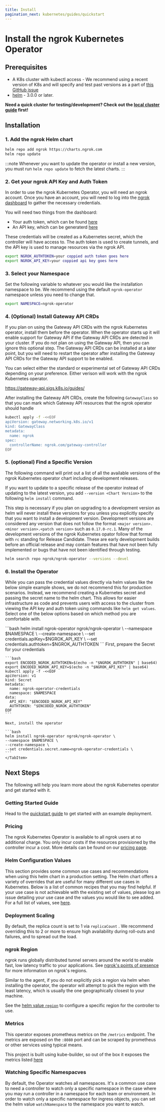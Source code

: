 ```yaml
---
title: Install
pagination_next: kubernetes/guides/quickstart
---
```



# Install the ngrok Kubernetes Operator

## Prerequisites

- A K8s cluster with kubectl access - We recommend using a recent version of K8s and will specify and test past versions as a part of [this GitHub issue](https://github.com/ngrok/ngrok-operator/issues/154)
- [helm](https://helm.sh/docs/intro/install/) - 3.0.0 or later.

**Need a quick cluster for testing/development? Check out the [local cluster guide](/kubernetes/guides/local-cluster) first!**

## Installation

### 1. Add the ngrok Helm chart

```bash
helm repo add ngrok https://charts.ngrok.com
helm repo update
```

:::note
Whenever you want to update the operator or install a new version, you must run `helm repo update` to fetch the latest charts.
:::

### 2. Get your ngrok API Key and Auth Token

In order to use the ngrok Kubernetes Operator, you will need an ngrok account.
Once you have an account, you will need to log into the [ngrok dashboard](https://dashboard.ngrok.com) to gather the necessary credentials.

You will need two things from the dashboard:

- Your auth token, which can be found [here](https://dashboard.ngrok.com/get-started/your-authtoken)
- An API key, which can be generaterd [here](https://dashboard.ngrok.com/api)

These credentials will be created as a Kubernetes secret, which the controller will have access to.
The auth token is used to create tunnels, and the API key is used to manage resources via the ngrok API.

```bash
export NGROK_AUTHTOKEN=your coppied auth token goes here
export NGROK_API_KEY=your coppied api key goes here
```

### 3. Select your Namespace

Set the following variable to whatever you would like the installation namespace to be.
We recommend using the default `ngrok-operator` namespace unless you need to change that.

```bash
export NAMESPACE=ngrok-operator
```

### 4. (Optional) Install Gateway API CRDs

If you plan on using the Gateway API CRDs with the ngrok Kubernetes operator, install them before the operator.
When the operator starts up it will enable support for Gateway API if the Gateway API CRDs are detected in your cluster.
If you do not plan on using the Gateway API, then you can ignore this optional step.
The Gateway API CRDs can be installed at a later point, but you will need to restart the operator after installing the Gateway API CRDs
for the Gateway API support to be enabled.

You can select either the standard or experimental set of Gateway API CRDs depending on your preference. Either verison will work with the ngrok Kubernetes operator.

https://gateway-api.sigs.k8s.io/guides/

After installing the Gateway API CRDs, create the following `GatewayClass` so that you can mark which Gateway API resources that the ngrok operator should handle

```bash
kubectl apply -f -<<EOF
apiVersion: gateway.networking.k8s.io/v1
kind: GatewayClass
metadata:
  name: ngrok
spec:
  controllerName: ngrok.com/gateway-controller
EOF
```

### 5. (optional) Find a Specific Version

The following command will print out a list of all the available versions of the ngrok Kubernetes operator chart including development releases.

If you want to update to a specific release of the operator instead of updating to the latest version, you add `--version <Chart Version>` to the
following `helm install` command.

This step is necessary if you plan on upgrading to a development version as helm will never install these versions for you unless you explicitly
specify that you want to install a development version. Development versions are considered any version that does not follow the format `<major version>.<minor version>.<patch version>` such as `0.17.0-rc.1`.
Many of the development versions of the ngrok Kubernetes opator follow that format with `rc` standing for Release Candidate. These are early development builds before an official release
and may contain features that have not been fully implemented or bugs that have not been identified through testing.

```bash
helm search repo ngrok/ngrok-operator --versions --devel
```

### 6. Install the Operator

While you can pass the credential values directly via helm values like the below simple example shows, we do not recommend this for production scenarios.
Instead, we recommend creating a Kubernetes secret and passing the secret name to the helm chart.
This allows for easier infrastructure as code and prevents users with access to the cluster from viewing the API key and auth token using commands like `helm get values`.
Select one of the below options based on which method you are comfortable with.

<Tabs groupId="k8s" queryString="k8s-install">
	<TabItem value="simple" label="Simple Method" default>
		```bash
		helm install ngrok-operator ngrok/ngrok-operator \
    --namespace $NAMESPACE \
    --create-namespace \
    --set credentials.apiKey=$NGROK_API_KEY \
    --set credentials.authtoken=$NGROK_AUTHTOKEN
		```
	</TabItem>
	<TabItem value="secure" label="More Secure Method">
		First, prepare the Secret for your credentials

    ```bash
    export ENCODED_NGROK_AUTHTOKEN=$(echo -n "$NGROK_AUTHTOKEN" | base64)
    export ENCODED_NGROK_API_KEY=$(echo -n "$NGROK_API_KEY" | base64)
    kubectl apply -f -<<EOF
    apiVersion: v1
    kind: Secret
    metadata:
      name: ngrok-operator-credentials
      namespace: $NAMESPACE
    data:
      API_KEY: "$ENCODED_NGROK_API_KEY"
      AUTHTOKEN: "$ENCODED_NGROK_AUTHTOKEN"
    EOF
    ```

    Next, install the operator

    ```bash
    helm install ngrok-operator ngrok/ngrok-operator \
    --namespace $NAMESPACE \
    --create-namespace \
    --set credentials.secret.name=ngrok-operator-credentials \
    ```
    </TabItem>

</Tabs>

## Next Steps

The following will help you learn more about the ngrok Kubernetes operator and get started with it.

### Getting Started Guide

Head to the [quickstart guide](/kubernetes/guides/quickstart) to get started with an example deployment.

### Pricing

The ngrok Kubernetes Operator is available to all ngrok users at no
additional charge. You only incur costs if the resources provisioned by the
controller incur a cost. More details can be found on our [pricing page](https://ngrok.com/pricing).

### Helm Configuration Values

This section provides some common use cases and recommendations when using this helm chart in a production setting. The Helm chart offers a variety of overrides that are useful for many different use cases in Kubernetes. Below is a list of common recipes that you may find helpful. If your use case is not achievable with the existing set of values, please log an issue detailing your use case and the values you would like to see added. For a full list of values, see [here](https://github.com/ngrok/ngrok-operator/blob/main/helm/kubernetes-operator/values.yaml).

### Deployment Scaling

By default, the replica count is set to 1 via `replicaCount` . We recommend overriding this to 2 or more to ensure high availability during roll-outs and failures, and to spread out the load.

### ngrok Region

ngrok runs globally distributed tunnel servers around the world to enable fast, low latency traffic to your applications. See [ngrok's points of presence](/universal-gateway/points-of-presence/) for more information on ngrok's regions.

Similar to the agent, if you do not explicitly pick a region via helm when installing the operator, the operator will attempt to pick the region with the least latency, which is usually the one geographically closest to your machine.

See the [helm value `region`](https://github.com/ngrok/ngrok-operator/blob/main/helm/kubernetes-operator/README.md#controller-parameters) to configure a specific region for the controller to use.

### Metrics

This operator exposes prometheus metrics on the `/metrics` endpoint. The metrics are exposed on the `:8080` port and can be scraped by prometheus or other services using typical means.

This project is built using kube-builder, so out of the box it exposes the metrics listed [here](https://book.kubebuilder.io/reference/metrics-reference.html?highlight=metrics#default-exported-metrics-references)

### Watching Specific Namespacves

By default, the Operator watches all namespaces.
It's a common use case to need a controller to watch only a specific namespace in the case where you may run a controller in a namespace for each team or environment.
In order to watch only a specific namespace for ingress objects, you can set the helm value `watchNamespace` to the namespace you want to watch.
